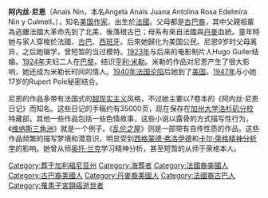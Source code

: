 {{refimprove|time=2014-07-09T08:36:35+00:00}}
{{Infobox writer
| name         = Anaïs Nin
| image        = Anaisnin.jpg
| imagesize    = 225px
| caption      = 尼恩的画像（1920年）
| pseudonym    =
| birth_name   = Angela Anaïs Juana Antolina Rosa Edelmira Nin y Culmell
| birth_date   = 1903年2月21日
| birth_place  = [[Neuilly-sur-Seine|Neuilly-sur-Seine]], [[Paris|Paris]]
| death_date   = {{death date and age|1977|1|14|1903|2|21}}
| death_place  = [[洛杉矶|洛杉矶]]
| occupation   = 作家
| nationality  = 美国
| period       =
| genre        = 新闻<br>情色文学<br>短篇小说<br>散文
| subject      =
| movement     =
| notableworks =
| spouse       = [[Hugh_Parker_Guiler|Hugh Parker Guiler]] (1923–1977)<br />[[Rupert_Pole|Rupert Pole]] (1955–1966)
| children     =
| relatives    = [[Joaquin_Nin|Joaquin Nin]] (father), [[Joaquin_Nin-Culmell|Joaquin Nin-Culmell]] (brother)
| awards       =
| signature    =
| website      =
}}
'''阿内丝·尼恩'''（Anaïs Nin，本名Angela Anaïs Juana Antolina Rosa Edelmira Nin y Culmell，{{bd|1903年|2月21日|1977年|1月14日}}），知名[[美国|美国]][[作家|作家]]，出生於[[法國|法國]]。父母都是[[古巴裔|古巴裔]]，其中父親祖輩為逃離法國大革命先到了北美，後落根古巴；母系有來自法國與[[丹麥|丹麥]]血統。童年時她与家人穿梭於法國、[[古巴|古巴]]、[[西班牙|西班牙]]。后來她歸化为美国公民。尼恩9岁时父母离异，之后她辍学，曾短暂的当过模特。[[1923年|1923年]]与后来的电影制片人Hugo Guiler结婚。[[1924年|1924年]]夫妇二人在[[巴黎|巴黎]]，结识[[亨利·米勒|亨利·米勒]]。米勒的作品对尼恩产生了很大影响，她还成为米勒长时间的情人。[[1940年|1940年]][[法国沦陷|法国沦陷]]后她到了[[美国|美国]]。[[1947年|1947年]]与小她17岁的Rupert Pole秘密结合。

尼恩的作品多带有法国式的[[超现实主义|超现实主义]]风格，不过她主要以7卷本的《阿内丝·尼恩日记》而知名。这些日记的手稿约有35000页，现在保存在[[加州大学洛杉矶分校|加州大学洛杉矶分校]]特藏部。其他一些作品包括一些色情故事，这些小说以露骨的方式描写性行为，《[[维纳斯三角洲|维纳斯三角洲]]》就是一个例子。《[[乱伦之屋|乱伦之屋]]》则是一部带有自传性质的作品。这些作品频繁的描写梦境和潜意识，明显受到[[西格蒙德·弗洛伊德|西格蒙德·弗洛伊德]]和[[卡尔·荣格|卡尔·荣格]][[精神分析学|精神分析学]]的影响。她曾从师[[奥托·兰克|奥托·兰克]]学习精神分析，甚至短暂的从师于荣格本人。

{{Authority control}}
{{DEFAULTSORT: Nin, Anais}}
[[Category:葬于加利福尼亚州|Category:葬于加利福尼亚州]]
[[Category:海葬者|Category:海葬者]]
[[Category:法國裔美國人|Category:法國裔美國人]]
[[Category:古巴裔美國人|Category:古巴裔美國人]]
[[Category:丹麥裔美國人|Category:丹麥裔美國人]]
[[Category:法國裔古巴人|Category:法國裔古巴人]]
[[Category:罹患子宮頸癌逝世者|Category:罹患子宮頸癌逝世者]]